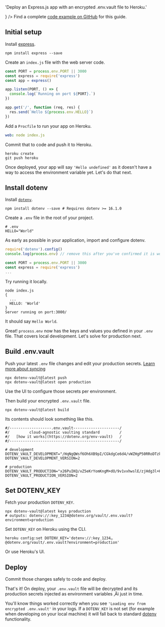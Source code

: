 
  'Deploy an Express.js app with an encrypted .env.vault file to Heroku.'

<FrameworksBreadcrumb framework='Express.js' url='/docs/frameworks/express' />
<GuideHeading
  h1={title}
  lead={description}
  icon={
    <>
      <ExpressIcon className="h-9 w-9 text-[#000000] dark:invert"/>
      <HerokuIcon className="h-9 w-9 text-[#430098]"/>
    </>
  } />

<Note>
  Find a complete <a href="https://github.com/dotenv-org/examples/tree/master/express/heroku">code example on GitHub</a> for this guide.
</Note>

## Initial setup

Install [express](https://github.com/expressjs/express).

```
npm install express --save
```

Create an `index.js` file with the web server code.

```js {{ title: 'index.js' }}
const PORT = process.env.PORT || 3000
const express = require('express')
const app = express()

app.listen(PORT, () => {
  console.log(`Running on port ${PORT}.`)
})

app.get('/', function (req, res) {
  res.send(`Hello ${process.env.HELLO}`)
})
```

Add a `Procfile` to run your app on Heroku.

```yaml {{ title: 'Procfile' }}
web: node index.js
```

Commit that to code and push it to Heroku.

```shell
heroku create
git push heroku
```

Once deployed, your app will say `'Hello undefined'` as it doesn't have a way to access the environment variable yet. Let's do that next.

<ScreenshotBrowser url="/assets/img/docs/hello-undefined.png" www="yourapp.herokuapp.com" />

## Install dotenv

Install [`dotenv`](https://github.com/motdotla/dotenv).

```shell
npm install dotenv --save # Requires dotenv >= 16.1.0
```

Create a `.env` file in the root of your project.

```shell {{ title: '.env' }}
# .env
HELLO="World"
```

As early as possible in your application, import and configure dotenv.

```js {{ title: 'index.js' }}
require('dotenv').config()
console.log(process.env) // remove this after you've confirmed it is working

const PORT = process.env.PORT || 3000
const express = require('express')
...
```

Try running it locally.

```shell
node index.js
{
  ...
  HELLO: 'World'
}
Server running on port:3000/
```

It should say `Hello World`.

<ScreenshotBrowser url='/assets/img/docs/nextjs-hello-world.png' />


Great! `process.env` now has the keys and values you defined in your `.env` file. That covers local development. Let's solve for production next.

## Build .env.vault

Push your latest `.env` file changes and edit your production secrets. [Learn more about syncing](/docs/tutorials/sync)

```shell
npx dotenv-vault@latest push
npx dotenv-vault@latest open production
```

Use the UI to configure those secrets per environment.

<ScreenshotBrowser url="/assets/img/docs/edit-production-value.gif" www="www.dotenv.org" />

Then build your encrypted `.env.vault` file.

```shell
npx dotenv-vault@latest build
```

Its contents should look something like this.

```shell {{ title: '.env.vault' }}
#/-------------------.env.vault---------------------/
#/         cloud-agnostic vaulting standard         /
#/   [how it works](https://dotenv.org/env-vault)   /
#/--------------------------------------------------/

# development
DOTENV_VAULT_DEVELOPMENT="/HqNgQWsf6Oh6XB9pI/CGkdgCe6d4/vWZHgP50RRoDTzkzPQk/xOaQs="
DOTENV_VAULT_DEVELOPMENT_VERSION=2

# production
DOTENV_VAULT_PRODUCTION="x26PuIKQ/xZ5eKrYomKngM+dO/9v1vxhwslE/zjHdg3l+H6q6PheB5GVDVIbZg=="
DOTENV_VAULT_PRODUCTION_VERSION=2
```

## Set DOTENV_KEY

Fetch your production `DOTENV_KEY`.

```shell
npx dotenv-vault@latest keys production
# outputs: dotenv://:key_1234@dotenv.org/vault/.env.vault?environment=production
```

Set `DOTENV_KEY` on Heroku using the CLI.

```shell
heroku config:set DOTENV_KEY='dotenv://:key_1234…@dotenv.org/vault/.env.vault?environment=production'
```

Or use Heroku's UI.

<ScreenshotBrowser url="/assets/img/docs/heroku-config-vars.png" www="www.heroku.com" />

## Deploy

Commit those changes safely to code and deploy.

That's it! On deploy, your `.env.vault` file will be decrypted and its production secrets injected as environment variables ‚Äì just in time.

<ScreenshotBrowser url='/assets/img/docs/hello-production.png' www='yourapp.herokuapp.com' />

You'll know things worked correctly when you see `'Loading env from encrypted .env.vault'` in your logs. If a `DOTENV_KEY` is not set (for example when developing on your local machine) it will fall back to standard [dotenv](https://github.com/motdotla/dotenv) functionality.

<ScreenshotBrowser url="/assets/img/docs/heroku-logs-vault.png" www="heroku logs --tail" />

<WellDone/>

